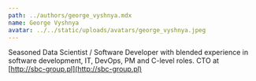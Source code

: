 ```yaml
---
path: ../authors/george_vyshnya.mdx
name: George Vyshnya
avatar: ../../static/uploads/avatars/george_vyshnya.jpeg
---
```


Seasoned Data Scientist / Software Developer with blended experience in software
development, IT, DevOps, PM and C-level roles. CTO at
[http://sbc-group.pl](http://sbc-group.pl)
